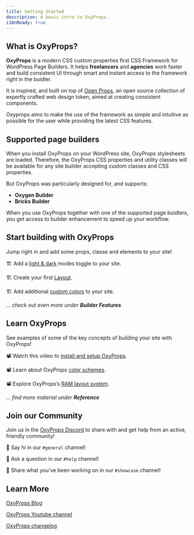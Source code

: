 ```yaml
---
title: Getting Started
description: A basic intro to OxyProps.
i18nReady: true
---
```



## What is OxyProps?

**OxyProps** is a modern CSS custom properties first CSS Framework for WordPress Page Builders. It helps **freelancers** and **agencies** work faster and build consistent UI through smart and instant access to the framework right in the buidler.

It is inspired, and built on top of [Open Props](https://open-props.style), an open source collection of expertly crafted web design token, aimed at creating consistent components.

Oxyprops aims to make the use of the framework as simple and intuitive as possible for the user while providing the latest CSS features.

## Supported page builders

When you install OxyProps on your WordPress site, OxyProps stylesheets are loaded. Therefore, the OxyProps CSS properties and utility classes will be available for any site builder accepting custom classes and CSS properties.

But OxyProps was particularly designed for, and supports:

- **Oxygen Builder**
- **Bricks Builder**

When you use OxyProps together with one of the supported page buidlers, you get access to builder enhancement to speed up your workflow.

## Start building with OxyProps

Jump right in and add some props, classe and elements to your site!

🏗️ Add a [light & dark](/en/features/custom-elements/) modes toggle to your site.

🏗️ Create your first [Layout](/en/framework/layouts/).

🏗️ Add additional [custom colors](/en/dashboard-setup/) to your site.

*... check out even more under **Builder Features***



## Learn OxyProps

See examples of some of the key concepts of building your site with OxyProps!

📽 Watch this video to [install and setup OxyProps](https://youtu.be/WffqhZojpYY).

📽 Learn about OxyProps [color schemes](https://youtu.be/35HkgbYpNKg).

📽 Explore OxyProps’s [RAM layout system](https://youtu.be/YIQYtykjsLg).

*... find more material under **Reference***


## Join our Community

Join us in the [OxyProps Discord](https://discord.gg/Np88J479Hr) to share with and get help from an active, friendly community!

💬 Say hi in our `#general` channel!

💬 Ask a question in our `#help` channel!

💬 Share what you've been working on in our `#showcase` channel!


## Learn More

[OxyProps Blog](https://oxyprops.com/blog/)

[OxyProps Youtube channel](https://www.youtube.com/channel/UCKxy30xZGZlCEF23R7Y5hYA/)

[OxyProps changelog](https://feedback.oxyprops.com/changelog)
